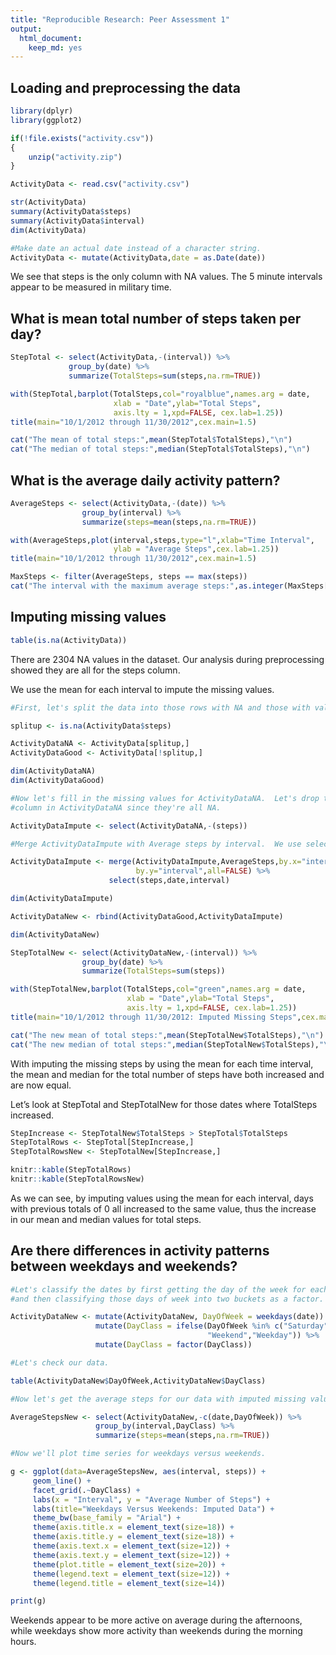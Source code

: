 ```yaml
---
title: "Reproducible Research: Peer Assessment 1"
output: 
  html_document:
    keep_md: yes
---
```


## Loading and preprocessing the data

```r
library(dplyr)
library(ggplot2)

if(!file.exists("activity.csv"))
{
    unzip("activity.zip")
}

ActivityData <- read.csv("activity.csv")
```

```r
str(ActivityData)
summary(ActivityData$steps)
summary(ActivityData$interval)
dim(ActivityData)

#Make date an actual date instead of a character string.
ActivityData <- mutate(ActivityData,date = as.Date(date))
```

We see that steps is the only column with NA values.  The 5 minute intervals
appear to be measured in military time.

## What is mean total number of steps taken per day?


```r
StepTotal <- select(ActivityData,-(interval)) %>%
             group_by(date) %>%
             summarize(TotalSteps=sum(steps,na.rm=TRUE))
```


```r
with(StepTotal,barplot(TotalSteps,col="royalblue",names.arg = date, 
                       xlab = "Date",ylab="Total Steps",
                       axis.lty = 1,xpd=FALSE, cex.lab=1.25)) 
title(main="10/1/2012 through 11/30/2012",cex.main=1.5)
```


```r
cat("The mean of total steps:",mean(StepTotal$TotalSteps),"\n")
cat("The median of total steps:",median(StepTotal$TotalSteps),"\n")
```

## What is the average daily activity pattern?

```r
AverageSteps <- select(ActivityData,-(date)) %>%
                group_by(interval) %>%
                summarize(steps=mean(steps,na.rm=TRUE))
```


```r
with(AverageSteps,plot(interval,steps,type="l",xlab="Time Interval",
                       ylab = "Average Steps",cex.lab=1.25))
title(main="10/1/2012 through 11/30/2012",cex.main=1.5)
```


```r
MaxSteps <- filter(AverageSteps, steps == max(steps))
cat("The interval with the maximum average steps:",as.integer(MaxSteps[1,1]),"\n")
```

## Imputing missing values

```r
table(is.na(ActivityData))
```

There are 2304 NA values in the dataset.  Our analysis during preprocessing showed they are all for the steps column.

We use the mean for each interval to impute the missing values.

```r
#First, let's split the data into those rows with NA and those with valid data

splitup <- is.na(ActivityData$steps)

ActivityDataNA <- ActivityData[splitup,]
ActivityDataGood <- ActivityData[!splitup,]

dim(ActivityDataNA)
dim(ActivityDataGood)

#Now let's fill in the missing values for ActivityDataNA.  Let's drop the steps
#column in ActivityDataNA since they're all NA.

ActivityDataImpute <- select(ActivityDataNA,-(steps))

#Merge ActivityDataImpute with Average steps by interval.  We use select to reorder our #columns before binding the frames.

ActivityDataImpute <- merge(ActivityDataImpute,AverageSteps,by.x="interval",
                            by.y="interval",all=FALSE) %>%
                      select(steps,date,interval)

dim(ActivityDataImpute)

ActivityDataNew <- rbind(ActivityDataGood,ActivityDataImpute)

dim(ActivityDataNew)
```


```r
StepTotalNew <- select(ActivityDataNew,-(interval)) %>%
                group_by(date) %>%
                summarize(TotalSteps=sum(steps))

with(StepTotalNew,barplot(TotalSteps,col="green",names.arg = date, 
                          xlab = "Date",ylab="Total Steps",
                          axis.lty = 1,xpd=FALSE, cex.lab=1.25)) 
title(main="10/1/2012 through 11/30/2012: Imputed Missing Steps",cex.main=1.5)

cat("The new mean of total steps:",mean(StepTotalNew$TotalSteps),"\n")
cat("The new median of total steps:",median(StepTotalNew$TotalSteps),"\n")
```


With imputing the missing steps by using the mean for each time interval, the mean and median for the total number of steps have both increased and are now equal.

Let's look at StepTotal and StepTotalNew for those dates where TotalSteps increased.

```r

StepIncrease <- StepTotalNew$TotalSteps > StepTotal$TotalSteps
StepTotalRows <- StepTotal[StepIncrease,]
StepTotalRowsNew <- StepTotalNew[StepIncrease,]

knitr::kable(StepTotalRows)
knitr::kable(StepTotalRowsNew)
```

As we can see, by imputing values using the mean for each interval, days
with previous totals of 0 all increased to the same value, thus the increase
in our mean and median values for total steps.

## Are there differences in activity patterns between weekdays and weekends?

```r
#Let's classify the dates by first getting the day of the week for each
#and then classifying those days of week into two buckets as a factor.

ActivityDataNew <- mutate(ActivityDataNew, DayOfWeek = weekdays(date)) %>%
                   mutate(DayClass = ifelse(DayOfWeek %in% c("Saturday","Sunday"),
                                            "Weekend","Weekday")) %>%
                   mutate(DayClass = factor(DayClass))

#Let's check our data.

table(ActivityDataNew$DayOfWeek,ActivityDataNew$DayClass)

#Now let's get the average steps for our data with imputed missing values.

AverageStepsNew <- select(ActivityDataNew,-c(date,DayOfWeek)) %>%
                   group_by(interval,DayClass) %>%
                   summarize(steps=mean(steps,na.rm=TRUE))
```

```r
#Now we'll plot time series for weekdays versus weekends.

g <- ggplot(data=AverageStepsNew, aes(interval, steps)) +
     geom_line() +
     facet_grid(.~DayClass) +
     labs(x = "Interval", y = "Average Number of Steps") + 
     labs(title="Weekdays Versus Weekends: Imputed Data") + 
     theme_bw(base_family = "Arial") +
     theme(axis.title.x = element_text(size=18)) +
     theme(axis.title.y = element_text(size=18)) +
     theme(axis.text.x = element_text(size=12)) +
     theme(axis.text.y = element_text(size=12)) +
     theme(plot.title = element_text(size=20)) +
     theme(legend.text = element_text(size=12)) +
     theme(legend.title = element_text(size=14))

print(g)
```

Weekends appear to be more active on average during the afternoons, while weekdays show more activity than weekends during the morning hours.



